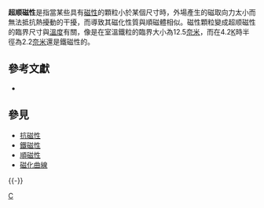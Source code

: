 {{NoteTA |G1 = 物理學}}

'''超顺磁性'''是指當某些具有[[磁性|磁性]]的顆粒小於某個尺寸時，外場產生的磁取向力太小而無法抵抗熱擾動的干擾，而導致其磁化性質與順磁體相似。磁性顆粒變成超顺磁性的臨界尺寸與[[溫度|溫度]]有關，像是在室溫鐵粒的臨界大小為12.5[[奈米|奈米]]，而在4.2[[熱力學溫標|K]]時半徑為2.2[[奈米|奈米]]還是鐵磁性的。

== 參考文獻 ==
{{Reflist}}
* {{cite web|url =http://203.68.243.199/cpedia/Content.asp?ID=43830&Query=1|title =超順磁性|publisher =中國大百科智慧藏|accessdate =2008-04-20}}{{dead link|date=2018年4月 |bot=InternetArchiveBot |fix-attempted=yes }} 

== 參見 == 
* [[抗磁性|抗磁性]]
* [[鐵磁性|鐵磁性]]
* [[順磁性|順磁性]]
* [[磁化曲線|磁化曲線]]

{{-}}
{{磁状态}}

[[Category:磁學|C]]

{{物理小作品}}